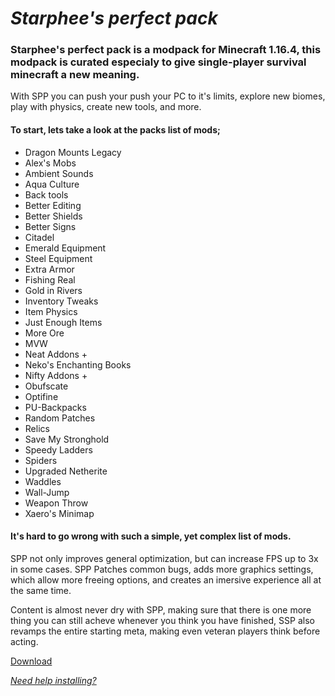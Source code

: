 <Container>

# _Starphee's perfect pack_

### Starphee's perfect pack is a modpack for Minecraft 1.16.4, this modpack is curated especialy to give single-player survival minecraft a new meaning.
With SPP you can push your push your PC to it's limits, explore new biomes, play with physics, create new tools, and more.

#### To start, lets take a look at the packs list of mods;


* Dragon Mounts Legacy 
* Alex's Mobs
* Ambient Sounds
* Aqua Culture
* Back tools
* Better Editing
* Better Shields
* Better Signs
* Citadel
* Emerald Equipment
* Steel Equipment
* Extra Armor
* Fishing Real
* Gold in Rivers
* Inventory Tweaks
* Item Physics 
* Just Enough Items 
* More Ore 
* MVW
* Neat Addons +
* Neko's Enchanting Books
* Nifty Addons +
* Obufscate
* Optifine
* PU-Backpacks
* Random Patches
* Relics
* Save My Stronghold
* Speedy Ladders
* Spiders
* Upgraded Netherite
* Waddles
* Wall-Jump
* Weapon Throw
* Xaero's Minimap

#### It's hard to go wrong with such a simple, yet complex list of mods.
SPP not only improves general optimization, but can increase FPS up to 3x in some cases. SPP Patches common bugs, adds more graphics settings, which allow more freeing options, and creates an imersive experience all at the same time.

Content is almost never dry with SPP, making sure that there is one more thing you can still acheve whenever you think you have finished, SSP also revamps the entire starting meta, making even veteran players think before acting.

<p className="text-center">
  <a class="gtm-button" href="https://www.mediafire.com/file/oxi1ft3zllkpqay/StarpheesPerfectModPack.zip/file" rel="external">
    Download
  </a>
</p>

[_Need help installing?_](https://starphee.com/downloads/spp/help)

</Container>
